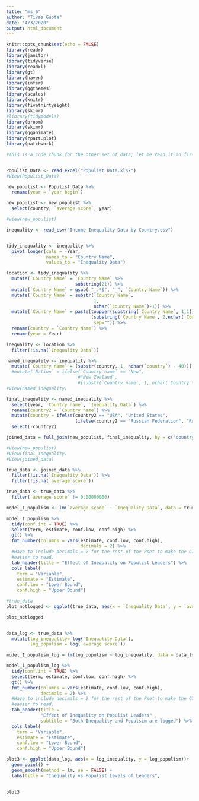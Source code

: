 ```yaml
---
title: "ms_6"
author: "Tivas Gupta"
date: "4/3/2020"
output: html_document
---
```


```r
knitr::opts_chunk$set(echo = FALSE)
library(readr)
library(janitor)
library(tidyverse)
library(readxl)
library(gt)
library(haven)
library(infer)
library(ggthemes)
library(scales)
library(knitr)
library(fivethirtyeight)
library(skimr)
#library(tidymodels)
library(broom)
library(skimr)
library(gganimate)
library(rpart.plot)
library(patchwork)
```

```r

#This is a code chunk for the other set of data, let me read it in first.


Populist_Data <- read_excel("Populist Data.xlsx")
#View(Populist_Data)

new_populist <- Populist_Data %>%
  rename(year = `year begin`)

new_populist <- new_populist %>%
  select(country, `average score`, year)

#view(new_populist)

inequality <- read_csv("Income Inequality Data by Country.csv")


tidy_inequality <- inequality %>%
  pivot_longer(cols = -Year, 
               names_to = "Country Name", 
               values_to = "Inequality Data") 

location <- tidy_inequality %>%
  mutate(`Country Name` = `Country Name` %>%
                          substring(21)) %>%
  mutate(`Country Name` = gsub( "_.*$", "_", `Country Name`)) %>%
  mutate(`Country Name` = substr(`Country Name`, 
                                 1, 
                                 nchar(`Country Name`)-1)) %>%
  mutate(`Country Name` = paste(toupper(substring(`Country Name`, 1,1)),
                                (substring(`Country Name`, 2,nchar(`Country Name`))),
                                 sep="")) %>%
  rename(country = `Country Name`) %>%
  rename(year = Year)

inequality <- location %>%
  filter(!is.na(`Inequality Data`))

named_inequality <- inequality %>%
  mutate(`Country name` = (substr(country, 1, nchar(`country`) - 40))) #%>%
  #mutate(`Nation` = ifelse(`Country name` == "New", 
                           #"New Zealand", 
                           #(substr(`Country name`, 1, nchar(`Country name`) - 8)))) 
#view(named_inequality)

final_inequality <- named_inequality %>%
  select(year, `Country name`, `Inequality Data`) %>%
  rename(country2 = `Country name`) %>%
  mutate(country = ifelse(country2 == "USA", "United States", 
                          (ifelse(country2 == "Russian Federation", "Russia", country2)))) %>% 
  select(-country2)

joined_data = full_join(new_populist, final_inequality, by = c("country", "year"))

#View(new_populist)
#View(final_inequality)
#View(joined_data)

true_data <- joined_data %>%
  filter(!is.na(`Inequality Data`)) %>%
  filter(!is.na(`average score`))

true_data <- true_data %>%
  filter(`average score` != 0.00000000)

model_1_populism <- lm(`average score` ~ `Inequality Data`, data = true_data)

model_1_populism %>%
  tidy(conf.int = TRUE) %>%
  select(term, estimate, conf.low, conf.high) %>%
  gt() %>%
  fmt_number(columns = vars(estimate, conf.low, conf.high), 
                            decimals = 2) %>%
  #Have to include decimals = 2 for the rest of the Pset to make the GT tables
  #easier to read.
  tab_header(title = "Effect of Inequality on Populist Leaders") %>%
  cols_label(
    term = "Variable",
    estimate = "Estimate",
    conf.low = "Lower Bound",
    conf.high = "Upper Bound")

#true_data
plot_notlogged <- ggplot(true_data, aes(x = `Inequality Data`, y = `average score`)) + geom_point() 

plot_notlogged


data_log <- true_data %>%
  mutate(log_inequality= log(`Inequality Data`), 
         log_populism = log(`average score`))

model_1_populism_log = lm(log_populism ~ log_inequality, data = data_log)

model_1_populism_log %>%
  tidy(conf.int = TRUE) %>%
  select(term, estimate, conf.low, conf.high) %>%
  gt() %>%
  fmt_number(columns = vars(estimate, conf.low, conf.high), 
             decimals = 2) %>%
  #Have to include decimals = 2 for the rest of the Pset to make the GT tables
  #easier to read.
  tab_header(title = 
             "Effect of Inequality on Populist Leaders" ,
             subtitle = "Both Inequality and Populsim are logged") %>%
  cols_label(
    term = "Variable",
    estimate = "Estimate",
    conf.low = "Lower Bound",
    conf.high = "Upper Bound")

plot3 <- ggplot(data_log, aes(x = log_inequality, y = log_populism))+
  geom_point() +
  geom_smooth(method = lm, se = FALSE) + 
  labs(title = "Inequality vs Populist Levels of Leaders", 
                                                                                                 subtitle =  "Both Inequality and the Populism Variables are Logged") + ylab("Leader Populism Score") + xlab("Inequality Score") + theme_classic()

plot3
```